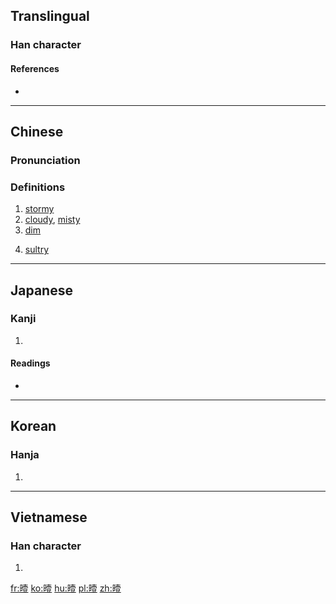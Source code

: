 ==Translingual==

===Han character===
{{Han char|rn=72|rad=日|as=12|sn=16|four=64018|canj=AGBT|ids=⿰日壹}}

====References====
* {{Han ref|kx=0499.520|dkj=14163|dj=0870.010|hdz=21535.040|uh=66C0|ud=26304|bh=E9B5|bd=59829}}

----

==Chinese==
{{zh-forms}}

===Pronunciation===
{{zh-pron
|m=yì
|c=ai3,ngai3
|mc=y
|oc=y
|ma=
|cat=a
}}

===Definitions===
# [[stormy]]
# [[cloudy]], [[misty]]
# [[dim]]
# {{lb|zh|Cantonese}} [[sultry]]

----

==Japanese==

===Kanji===
{{ja-kanji|grade=|rs=日12}}

# {{defn|lang=ja|sort=日12}}

====Readings====
* {{ja-readings|on=[[えい]] (ei), [[い]] (i)|kun=[[くもる]] (kumoru)}}

----

==Korean==

===Hanja===
{{ko-hanja|hangeul=에|eumhun=|rv=e|mr=e|y=ey}}

# {{defn|lang=ko|sort=日12}}

----

==Vietnamese==

===Han character===
{{vi-readings|rs=日12|hanviet=ế}}

# {{defn|lang=vi|sort=日12}}

[[fr:曀]]
[[ko:曀]]
[[hu:曀]]
[[pl:曀]]
[[zh:曀]]